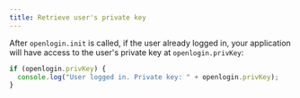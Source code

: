 ```yaml
---
title: Retrieve user's private key
---
```


After `openlogin.init` is called, if the user already logged in, your application will have access to the user's private key at `openlogin.privKey`:

```js
if (openlogin.privKey) {
  console.log("User logged in. Private key: " + openlogin.privKey);
}
```
